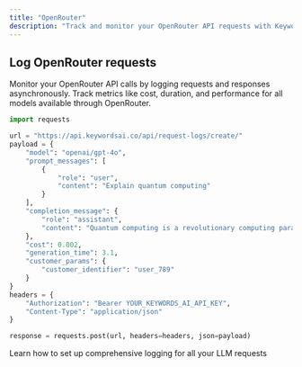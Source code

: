 ```yaml
---
title: "OpenRouter"
description: "Track and monitor your OpenRouter API requests with Keywords AI logging"
---
```


## Log OpenRouter requests

Monitor your OpenRouter API calls by logging requests and responses asynchronously. Track metrics like cost, duration, and performance for all models available through OpenRouter.

```python
import requests

url = "https://api.keywordsai.co/api/request-logs/create/"
payload = {
    "model": "openai/gpt-4o",
    "prompt_messages": [
        {
            "role": "user",
            "content": "Explain quantum computing"
        }
    ],
    "completion_message": {
        "role": "assistant",
        "content": "Quantum computing is a revolutionary computing paradigm that leverages quantum mechanics..."
    },
    "cost": 0.002,
    "generation_time": 3.1,
    "customer_params": {
        "customer_identifier": "user_789"
    }
}
headers = {
    "Authorization": "Bearer YOUR_KEYWORDS_AI_API_KEY",
    "Content-Type": "application/json"
}

response = requests.post(url, headers=headers, json=payload)
```

<Card title="Get Started with Logging" icon="rocket" href="/documentation/products/logs/quickstart">
  Learn how to set up comprehensive logging for all your LLM requests
</Card>